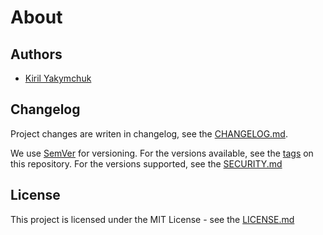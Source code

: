 # About

## Authors

- [Kiril Yakymchuk](https://www.github.com/stbestichhh)

## Changelog

Project changes are writen in changelog, see the [CHANGELOG.md](https://github.com/stbestichhh/lcs-cloud-storage-server/blob/master/CHANGELOG.md).

We use [SemVer](https://semver.org/) for versioning.
For the versions available, see the [tags](https://github.com/stbestichhh/lcs-cloud-storage-server/tags) on this repository. For the versions supported, see the [SECURITY.md](https://github.com/stbestichhh/lcs-cloud-storage-server/blob/master/SECURITY.md)

## License

This project is licensed under the MIT License - see the [LICENSE.md](https://github.com/stbestichhh/lcs-cloud-storage-server/blob/master/LICENSE)

